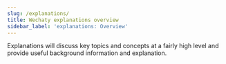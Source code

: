 ```yaml
---
slug: /explanations/
title: Wechaty explanations overview
sidebar_label: 'explanations: Overview'
---
```


Explanations will discuss key topics and concepts at a fairly high level and provide useful background information and explanation.
